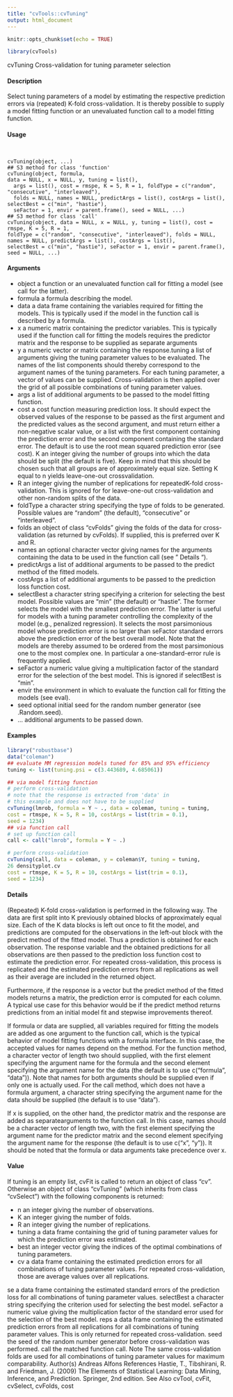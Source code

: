 ```yaml
---
title: "cvTools::cvTuning"
output: html_document
---
```


```r
knitr::opts_chunk$set(echo = TRUE)

library(cvTools)
```


cvTuning Cross-validation for tuning parameter selection

#### Description 

Select tuning parameters of a model by estimating the respective prediction errors via (repeated)
K-fold cross-validation. It is thereby possible to supply a model fitting function or an unevaluated
function call to a model fitting function.

#### Usage 
<pre><code>

cvTuning(object, ...)
## S3 method for class 'function'
cvTuning(object, formula,
data = NULL, x = NULL, y, tuning = list(),
  args = list(), cost = rmspe, K = 5, R = 1, foldType = c("random", "consecutive", "interleaved"),
  folds = NULL, names = NULL, predictArgs = list(), costArgs = list(), selectBest = c("min", "hastie"),
  seFactor = 1, envir = parent.frame(), seed = NULL, ...)
## S3 method for class 'call'
cvTuning(object, data = NULL, x = NULL, y, tuning = list(), cost = rmspe, K = 5, R = 1,
foldType = c("random", "consecutive", "interleaved"), folds = NULL, names = NULL, predictArgs = list(), costArgs = list(), 
selectBest = c("min", "hastie"), seFactor = 1, envir = parent.frame(), seed = NULL, ...)
</code></pre>

#### Arguments 
* object a function or an unevaluated function call for fitting a model (see call for the latter).
* formula a formula describing the model.
* data a data frame containing the variables required for fitting the models. This is typically used if the model in the function call is described by a formula.
* x a numeric matrix containing the predictor variables. This is typically used if the function call for fitting the models requires the predictor matrix and the response to be supplied as separate arguments 
* y a numeric vector or matrix containing the response.tuning a list of arguments giving the tuning parameter values to be evaluated. The names of the list components should thereby correspond to the argument names of the tuning parameters. For each tuning parameter, a vector of values can be supplied. Cross-validation is then applied over the grid of all possible combinations
of tuning parameter values.
* args a list of additional arguments to be passed to the model fitting function.
* cost a cost function measuring prediction loss. It should expect the observed values of the response to be passed as the first argument and the predicted values as the second argument, and must return either a non-negative scalar value, or a list
with the first component containing the prediction error and the second component
containing the standard error. The default is to use the root mean squared prediction error (see cost).
K an integer giving the number of groups into which the data should be split (the
default is five). Keep in mind that this should be chosen such that all groups are of approximately equal size. Setting K equal to n yields leave-one-out crossvalidation.
* R an integer giving the number of replications for repeatedK-fold cross-validation. This is ignored for for leave-one-out cross-validation and other non-random splits of the data.
* foldType a character string specifying the type of folds to be generated. Possible values are "random" (the default), "consecutive" or "interleaved".
* folds an object of class "cvFolds" giving the folds of the data for cross-validation (as returned by cvFolds). If supplied, this is preferred over K and R.
* names an optional character vector giving names for the arguments containing the data to be used in the function call (see "
Details ").
* predictArgs a list of additional arguments to be passed to the predict method of the fitted
models.
* costArgs a list of additional arguments to be passed to the prediction loss function cost.
* selectBest a character string specifying a criterion for selecting the best model. Possible values are "min" (the default) or "hastie". The former selects the model with the smallest prediction error. The latter is useful for models with a tuning parameter
controlling the complexity of the model (e.g., penalized regression). It selects the most parsimonious model whose prediction error is no larger than seFactor standard errors above the prediction error of the best overall model.
Note that the models are thereby assumed to be ordered from the most parsimonious one to the most complex one. In particular a one-standard-error rule is frequently applied.
* seFactor a numeric value giving a multiplication factor of the standard error for the selection of the best model. This is ignored if selectBest is "min".
* envir the environment in which to evaluate the function call for fitting the models (see eval).
* seed optional initial seed for the random number generator (see .Random.seed).
* ... additional arguments to be passed down.



#### Examples 
```r

library("robustbase")
data("coleman")
## evaluate MM regression models tuned for 85% and 95% efficiency
tuning <- list(tuning.psi = c(3.443689, 4.685061))
```

```r
## via model fitting function
# perform cross-validation
# note that the response is extracted from 'data' in
# this example and does not have to be supplied
cvTuning(lmrob, formula = Y ~ ., data = coleman, tuning = tuning,
cost = rtmspe, K = 5, R = 10, costArgs = list(trim = 0.1),
seed = 1234)
## via function call
# set up function call
call <- call("lmrob", formula = Y ~ .)
```

```r
# perform cross-validation
cvTuning(call, data = coleman, y = coleman$Y, tuning = tuning,
26 densityplot.cv
cost = rtmspe, K = 5, R = 10, costArgs = list(trim = 0.1),
seed = 1234)

```



#### Details 

(Repeated) K-fold cross-validation is performed in the following way. The data are first split into
K previously obtained blocks of approximately equal size. Each of the K data blocks is left out
once to fit the model, and predictions are computed for the observations in the left-out block with
the predict method of the fitted model. Thus a prediction is obtained for each observation.
The response variable and the obtained predictions for all observations are then passed to the prediction
loss function cost to estimate the prediction error. For repeated cross-validation, this process
is replicated and the estimated prediction errors from all replications as well as their average are
included in the returned object.

Furthermore, if the response is a vector but the predict method of the fitted models returns a matrix, the prediction error is computed for each column. A typical use case for this behavior would be if the predict method returns predictions from an initial model fit and stepwise improvements thereof.

If formula or data are supplied, all variables required for fitting the models are added as one argument
to the function call, which is the typical behavior of model fitting functions with a formula
interface. In this case, the accepted values for names depend on the method. For the function method, a character vector of length two should supplied, with the first element specifying the argument name for the formula and the second element specifying the argument name for the data (the default is to use c("formula", "data")). Note that names for both arguments 
 should be supplied
even if only one is actually used. For the call method, which does not have a formula argument, a
character string specifying the argument name for the data should be supplied (the default is to use
"data").

If x is supplied, on the other hand, the predictor matrix and the response are added as separatearguments 
 to the function call. In this case, names should be a character vector of length two, with
the first element specifying the argument name for the predictor matrix and the second element
specifying the argument name for the response (the default is to use c("x", "y")). It should be
noted that the formula or data arguments 
 take precedence over x.

#### Value
If tuning is an empty list, cvFit is called to return an object of class "cv".
Otherwise an object of class "cvTuning" (which inherits from class "cvSelect") with the following
components is returned:

* n an integer giving the number of observations.
* K an integer giving the number of folds.
* R an integer giving the number of replications.
* tuning a data frame containing the grid of tuning parameter values for which the prediction error was estimated.
* best an integer vector giving the indices of the optimal combinations of tuning parameters.
* cv a data frame containing the estimated prediction errors for all combinations of tuning parameter values. For repeated cross-validation, those are average values
over all replications.

se a data frame containing the estimated standard errors of the prediction loss for all combinations of tuning parameter values.
selectBest a character string specifying the criterion used for selecting the best model.
seFactor a numeric value giving the multiplication factor of the standard error used for the selection of the best model.
reps a data frame containing the estimated prediction errors from all replications for all combinations of tuning parameter values. This is only returned for repeated
cross-validation.
seed the seed of the random number generator before cross-validation was performed.
call the matched function call.
Note
The same cross-validation folds are used for all combinations of tuning parameter values for maximum
comparability.
Author(s)
Andreas Alfons
References
Hastie, T., Tibshirani, R. and Friedman, J. (2009) The Elements of Statistical Learning: Data Mining,
Inference, and Prediction. Springer, 2nd edition.
See Also
cvTool, cvFit, cvSelect, cvFolds, cost
